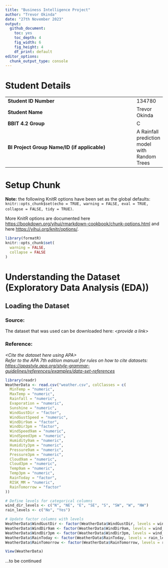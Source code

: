 ```yaml
---
title: "Business Intelligence Project"
author: "Trevor Okinda"
date: "27th November 2023"
output:
  github_document: 
    toc: yes
    toc_depth: 4
    fig_width: 6
    fig_height: 4
    df_print: default
editor_options:
  chunk_output_type: console
---
```


# Student Details

|                                              |     |
|----------------------------------------------|-----|
| **Student ID Number**                        | 134780 |
| **Student Name**                             | Trevor Okinda |
| **BBIT 4.2 Group**                           | C |
| **BI Project Group Name/ID (if applicable)** | A Rainfall prediction model with Random Trees |

# Setup Chunk

**Note:** the following KnitR options have been set as the global defaults: <BR> `knitr::opts_chunk$set(echo = TRUE, warning = FALSE, eval = TRUE, collapse = FALSE, tidy = TRUE)`.

More KnitR options are documented here <https://bookdown.org/yihui/rmarkdown-cookbook/chunk-options.html> and here <https://yihui.org/knitr/options/>.

```r
library(formatR)
knitr::opts_chunk$set(
  warning = FALSE,
  collapse = FALSE
)
```

# Understanding the Dataset (Exploratory Data Analysis (EDA))

## Loading the Dataset

### Source: 

The dataset that was used can be downloaded here: *\<provide a link\>*

### Reference:

*\<Cite the dataset here using APA\>\
Refer to the APA 7th edition manual for rules on how to cite datasets: <https://apastyle.apa.org/style-grammar-guidelines/references/examples/data-set-references>*

```r
library(readr)
WeatherData <- read.csv("weather.csv", colClasses = c(
  MinTemp = "numeric",
  MaxTemp = "numeric",
  Rainfall = "numeric",
  Evaporation = "numeric",
  Sunshine = "numeric",
  WindGustDir = "factor",
  WindGustSpeed = "numeric",
  WindDir9am = "factor",
  WindDir3pm = "factor",
  WindSpeed9am = "numeric",
  WindSpeed3pm = "numeric",
  Humidity9am = "numeric",
  Humidity3pm = "numeric",
  Pressure9am = "numeric",
  Pressure3pm = "numeric",
  Cloud9am = "numeric",
  Cloud3pm = "numeric",
  Temp9am = "numeric",
  Temp3pm = "numeric",
  RainToday = "factor",
  RISK_MM = "numeric",
  RainTomorrow = "factor"
))

# Define levels for categorical columns
wind_dir_levels <- c("N", "NE", "E", "SE", "S", "SW", "W", "NW")
rain_levels <- c("No", "Yes")

# Update factor columns with levels
WeatherData$WindGustDir <- factor(WeatherData$WindGustDir, levels = wind_dir_levels)
WeatherData$WindDir9am <- factor(WeatherData$WindDir9am, levels = wind_dir_levels)
WeatherData$WindDir3pm <- factor(WeatherData$WindDir3pm, levels = wind_dir_levels)
WeatherData$RainToday <- factor(WeatherData$RainToday, levels = rain_levels)
WeatherData$RainTomorrow <- factor(WeatherData$RainTomorrow, levels = rain_levels)

View(WeatherData)

```

...to be continued